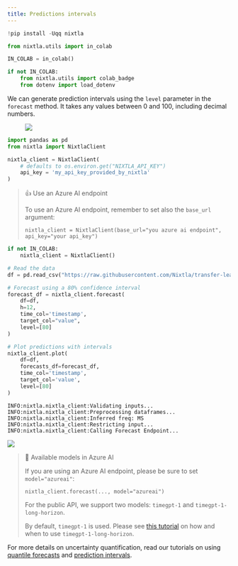 ```yaml
---
title: Predictions intervals
---
```



```python
!pip install -Uqq nixtla
```



```python
from nixtla.utils import in_colab
```



```python
IN_COLAB = in_colab()
```



```python
if not IN_COLAB:
    from nixtla.utils import colab_badge
    from dotenv import load_dotenv
```


We can generate prediction intervals using the `level` parameter in the
`forecast` method. It takes any values between 0 and 100, including
decimal numbers.

<figure>
<a
href="https://colab.research.google.com/github/Nixtla/nixtla/blob/main/nbs/docs/capabilities/forecast/10_prediction_intervals.ipynb"><img
src="https://colab.research.google.com/assets/colab-badge.svg" /></a>
</figure>

```python
import pandas as pd
from nixtla import NixtlaClient
```


```python
nixtla_client = NixtlaClient(
    # defaults to os.environ.get("NIXTLA_API_KEY")
    api_key = 'my_api_key_provided_by_nixtla'
)
```

> 👍 Use an Azure AI endpoint
>
> To use an Azure AI endpoint, remember to set also the `base_url`
> argument:
>
> `nixtla_client = NixtlaClient(base_url="you azure ai endpoint", api_key="your api_key")`


```python
if not IN_COLAB:
    nixtla_client = NixtlaClient()
```


```python
# Read the data
df = pd.read_csv("https://raw.githubusercontent.com/Nixtla/transfer-learning-time-series/main/datasets/air_passengers.csv")

# Forecast using a 80% confidence interval
forecast_df = nixtla_client.forecast(
    df=df,
    h=12,
    time_col='timestamp',
    target_col="value",
    level=[80]
)

# Plot predictions with intervals
nixtla_client.plot(
    df=df, 
    forecasts_df=forecast_df, 
    time_col='timestamp', 
    target_col='value',
    level=[80]
)
```

``` text
INFO:nixtla.nixtla_client:Validating inputs...
INFO:nixtla.nixtla_client:Preprocessing dataframes...
INFO:nixtla.nixtla_client:Inferred freq: MS
INFO:nixtla.nixtla_client:Restricting input...
INFO:nixtla.nixtla_client:Calling Forecast Endpoint...
```

![](10_prediction_intervals_files/figure-markdown_strict/cell-10-output-2.png)

> 📘 Available models in Azure AI
>
> If you are using an Azure AI endpoint, please be sure to set
> `model="azureai"`:
>
> `nixtla_client.forecast(..., model="azureai")`
>
> For the public API, we support two models: `timegpt-1` and
> `timegpt-1-long-horizon`.
>
> By default, `timegpt-1` is used. Please see [this
> tutorial](https://docs.nixtla.io/docs/tutorials-long_horizon_forecasting)
> on how and when to use `timegpt-1-long-horizon`.

For more details on uncertainty quantification, read our tutorials on
using [quantile
forecasts](https://docs.nixtla.io/docs/tutorials-quantile_forecasts) and
[prediction
intervals](https://docs.nixtla.io/docs/tutorials-prediction_intervals).

